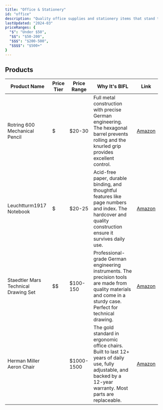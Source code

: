 ```yaml
---
title: "Office & Stationery"
id: "office"
description: "Quality office supplies and stationery items that stand the test of time"
lastUpdated: "2024-03"
priceRanges: {
  "$": "Under $50",
  "$$": "$50-200",
  "$$$": "$200-500",
  "$$$$": "$500+"
}
---
```


## Products

| Product Name | Price Tier | Price Range | Why It's BIFL | Link |
|--------------|------------|-------------|---------------|------|
| Rotring 600 Mechanical Pencil | $ | $20-30 | Full metal construction with precise German engineering. The hexagonal barrel prevents rolling and the knurled grip provides excellent control. | [Amazon](#) |
| Leuchtturm1917 Notebook | $ | $20-25 | Acid-free paper, durable binding, and thoughtful features like page numbers and index. The hardcover and quality construction ensure it survives daily use. | [Amazon](#) |
| Staedtler Mars Technical Drawing Set | $$ | $100-150 | Professional-grade German engineering instruments. The precision tools are made from quality materials and come in a sturdy case. Perfect for technical drawing. | [Amazon](#) |
| Herman Miller Aeron Chair | $$$$ | $1000-1500 | The gold standard in ergonomic office chairs. Built to last 12+ years of daily use, fully adjustable, and backed by a 12-year warranty. Most parts are replaceable. | [Amazon](#) | 